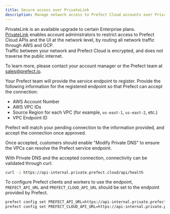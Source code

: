 ```yaml
---
title: Secure access over PrivateLink
description: Manage network access to Prefect Cloud accounts over PrivateLink.
---
```


PrivateLink is an available upgrade to certain Enterprise plans.  
[PrivateLink](https://aws.amazon.com/privatelink/) enables account administrators to restrict access to Prefect Cloud APIs and the UI at the network level, by routing all network traffic through AWS and GCP.  
Traffic between your network and Prefect Cloud is encrypted, and does not traverse the public internet.  

To learn more, please contact your account manager or the Prefect team at sales@prefect.io.

Your Prefect team will provide the service endpoint to register.
Provide the following information for the registered endpoint so that Prefect can accept the connection:

- AWS Account Number
- AWS VPC IDs
- Source Region for each VPC (for example, `us-east-1`, `us-east-2`, etc.)
- VPC Endpoint ID

Prefect will match your pending connection to the information provided, and accept the connection once approved.

Once accepted, customers should enable "Modify Private DNS" to ensure the VPCs can resolve the Prefect service endpoint.

With Private DNS and the accepted connection, connectivity can be validated through curl:

```bash
curl -i https://api-internal.private.prefect.cloud/api/health
```

To configure Prefect clients and workers to use the endpoint, `PREFECT_API_URL` and `PREFECT_CLOUD_API_URL` should be set to the endpoint provided by Prefect.

```bash
prefect config set PREFECT_API_URL=https://api-internal.private.prefect.cloud/api/accounts/<ACCOUNT_ID>/workspaces/<WORKSPACE_ID>
prefect config set PREFECT_CLOUD_API_URL=https://api-internal.private.prefect.cloud/api
```


